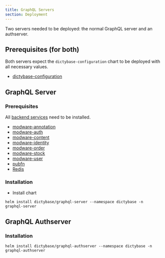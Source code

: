 ```yaml
---
title: GraphQL Servers
section: Deployment
---
```


Two servers needed to be deployed: the normal GraphQL server and an authserver.

## Prerequisites (for both)

Both servers expect the `dictybase-configuration` chart to be deployed with all necessary values.

- [dictybase-configuration](/deployment/dictybase-configuration)

## GraphQL Server

### Prerequisites

All [backend services](/deployment/backend) need to be installed.

- [modware-annotation](https://github.com/dictyBase/modware-annotation)
- [modware-auth](https://github.com/dictyBase/modware-auth)
- [modware-content](https://github.com/dictyBase/modware-content)
- [modware-identity](https://github.com/dictyBase/modware-identity)
- [modware-order](https://github.com/dictyBase/modware-order)
- [modware-stock](https://github.com/dictyBase/modware-stock)
- [modware-user](https://github.com/dictyBase/modware-user)
- [pubfn](https://github.com/dictybase-playground/kubeless-gofn/tree/master/publication)
- [Redis](/deployment/redis)

### Installation

- Install chart

```shell
helm install dictybase/graphql-server --namespace dictybase -n graphql-server
```

## GraphQL Authserver

### Installation

```shell
helm install dictybase/graphql-authserver --namespace dictybase -n graphql-authserver
```
